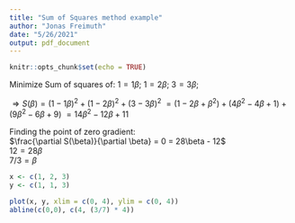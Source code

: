 ```yaml
---
title: "Sum of Squares method example"
author: "Jonas Freimuth"
date: "5/26/2021"
output: pdf_document
---
```


```r
knitr::opts_chunk$set(echo = TRUE)
```

Minimize Sum of squares of:
$1 = 1\beta$;
$1 = 2\beta$;
$3 = 3\beta$;  
  
$\Rightarrow S(\beta) = (1 - 1\beta)^2 + (1 - 2\beta)^2 + (3 - 3\beta)^2$
$= (1 - 2\beta + \beta^2) + (4\beta^2 - 4\beta + 1) + (9\beta^2 - 6\beta + 9)$
$= 14\beta^2 - 12\beta + 11$  

Finding the point of zero gradient:  
$\frac{\partial S(\beta)}{\partial \beta} = 0 = 28\beta - 12$  
$12 = 28\beta$  
$7/3 = \beta$

```r
x <- c(1, 2, 3)
y <- c(1, 1, 3)

plot(x, y, xlim = c(0, 4), ylim = c(0, 4))
abline(c(0,0), c(4, (3/7) * 4))

```


